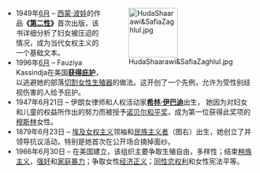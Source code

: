 <div style="float:right;margin-left:0.5em;">
[[Image:HudaShaarawi&SafiaZaghlul.jpg|100x100px]]
</div>
*1949年[[6月|6月]] – [[西蒙·波娃|西蒙·波娃]]的作品'''《[[第二性|第二性]]》'''首次出版，该书详细分析了妇女被压迫的情况，成为当代女权主义的一个基础文本。
*1996年[[6月|6月]] – Fauziya Kassindja在美国'''[[:en:Matter_of_Kasinga|获得庇护]]'''，以逃避她的部落[[女性生殖器切割|切割女性生殖器]]的做法。这开创了一个先例，允许为受性别歧视伤害的人给予庇护。
*1947年6月21日 – 伊朗女律师和人权活动家'''[[希林·伊巴迪|希林·伊巴迪]]'''出生， 她因为对妇女和儿童的权益所作出的努力而被授予[[诺贝尔和平奖|诺贝尔和平奖]]，成为第一位获得此奖项的[[穆斯林|穆斯林]]女性。
*1879年6月23日 – [[埃及|埃及]][[女权主义|女权主义]]领袖和[[民族主義|民族主义者]]'''{{link-en|胡达·沙拉维|Huda Shaarawi}}'''（图右）出生，她创立了{{link-en|埃及女权联盟|Egyptian Feminist Union}}并领导抗议活动，特别是她首次在公开场合摘掉面纱。
*1966年6月30日 – '''{{link-en|全国妇女组织|National Organization for Women}}'''在美国建立，该组织主要争取生殖自由，多样性；结束[[种族主义|种族主义]]，[[强奸|强奸]]和[[家庭暴力|家庭暴力]]；争取女性[[社會正義|经济正义]]；[[同性恋权利|同性恋权利]]和女性宪法平等。